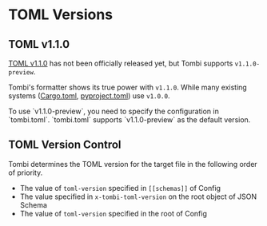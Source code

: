 
# TOML Versions

## TOML v1.1.0
[TOML v1.1.0](https://github.com/toml-lang/toml/issues/928) has not been officially released yet, but Tombi supports `v1.1.0-preview`.

Tombi's formatter shows its true power with `v1.1.0`.
While many existing systems ([Cargo.toml](https://doc.rust-lang.org/cargo/reference/manifest.html), [pyproject.toml](https://packaging.python.org/en/latest/guides/writing-pyproject-toml/)) use `v1.0.0`. 

<Note>
To use `v1.1.0-preview`, you need to specify the configuration in `tombi.toml`.
</Note>

<Note>
`tombi.toml` supports `v1.1.0-preview` as the default version.
</Note>

## TOML Version Control

Tombi determines the TOML version for the target file in the following order of priority.

- The value of `toml-version` specified in `[[schemas]]` of Config
- The value specified in `x-tombi-toml-version` on the root object of JSON Schema
- The value of `toml-version` specified in the root of Config
